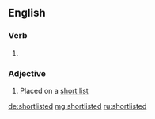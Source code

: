 {{also|short-listed}}
==English==

===Verb===
{{head|en|verb form}}

# {{en-past of|shortlist}}

===Adjective===
{{en-adj|-}}

# Placed on a [[short list]]

[[de:shortlisted]]
[[mg:shortlisted]]
[[ru:shortlisted]]